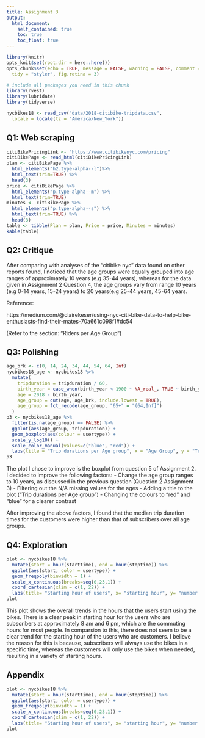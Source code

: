 ```yaml
---
title: Assignment 3
output: 
  html_document:
    self_contained: true
    toc: true
    toc_float: true
---
```


```r
library(knitr)
opts_knit$set(root.dir = here::here())
opts_chunk$set(echo = TRUE, message = FALSE, warning = FALSE, comment = "#>", 
  tidy = "styler", fig.retina = 3)
```

<!-- DO NOT edit anything above! -->

```r
# include all packages you need in this chunk
library(rvest)
library(lubridate)
library(tidyverse)
```

```r
nycbikes18 <- read_csv("data/2018-citibike-tripdata.csv",
  locale = locale(tz = "America/New_York"))
```

## Q1: Web scraping

```r
citiBikePricingLink <- "https://www.citibikenyc.com/pricing"
citiBikePage <- read_html(citiBikePricingLink)
plan <- citiBikePage %>%
  html_elements("h2.type-alpha--l")%>%
  html_text(trim=TRUE) %>%
  head(3)
price <- citiBikePage %>%
  html_elements("p.type-alpha--m") %>%
  html_text(trim=TRUE) 
minutes <- citiBikePage %>%
  html_elements("p.type-alpha--s") %>%
  html_text(trim=TRUE) %>%
  head(3)
table <- tibble(Plan = plan, Price = price, Minutes = minutes)
kable(table)

```

## Q2: Critique
After comparing with analyses of the "citibike nyc" data found on other reports found, I noticed that the age groups were equally grouped into age ranges of approximately 10 years (e.g 35-44 years), whereas for the data given in Assignment 2 Question 4, the age groups vary from range 10 years (e.g 0-14 years, 15-24 years) to 20 years(e.g 25-44 years, 45-64 years.

Reference:

https://medium.com/@clairekeser/using-nyc-citi-bike-data-to-help-bike-enthusiasts-find-their-mates-70a661c098f1#dc54

(Refer to the section: "Riders per Age Group")

## Q3: Polishing

```r
age_brk <- c(0, 14, 24, 34, 44, 54, 64, Inf)
nycbikes18_age <- nycbikes18 %>% 
  mutate(
    tripduration = tripduration / 60,
    birth_year = case_when(birth_year < 1900 ~ NA_real_, TRUE ~ birth_year),
    age = 2018 - birth_year,
    age_group = cut(age, age_brk, include.lowest = TRUE),
    age_group = fct_recode(age_group, "65+" = "(64,Inf]")
  )
p3 <- nycbikes18_age %>% 
  filter(is.na(age_group) == FALSE) %>%
  ggplot(aes(age_group, tripduration)) +
  geom_boxplot(aes(colour = usertype)) +
  scale_y_log10() +
  scale_color_manual(values=c("blue", "red")) +
  labs(title = "Trip durations per Age group", x = "Age Group", y = "Trip in minutes (on log10)")
p3
```

The plot I chose to improve is the boxplot from question 5 of Assignment 2.
I decided to improve the following factors:
  - Change the age group ranges to 10 years, as discussed in the previous question (Question 2 Assignment 3)
  - Filtering out the N/A missing values for the  ages
  - Adding a title to the plot ("Trip durations per Age group")
  - Changing the colours to "red" and "blue" for a clearer contrast

After improving the above factors, I found that the median trip duration times for the customers were higher than that of subscribers over all age groups.
  
## Q4: Exploration
```r
plot <- nycbikes18 %>%
  mutate(start = hour(starttime), end = hour(stoptime)) %>%
  ggplot(aes(start, color = usertype)) +
  geom_freqpoly(binwidth = 1) +
  scale_x_continuous(breaks=seq(0,23,1)) +
  coord_cartesian(xlim = c(1, 22)) +
  labs(title= "Starting hour of users", x= "starting hour", y= "number of users")
plot
```

This plot shows the overall trends in the hours that the users start using the bikes. There is a clear peak in starting hour for the users who are subscribers at approximately 8 am and 6 pm, which are the commuting hours for most people. In comparsion to this, there does not seem to be a clear trend for the starting hour of the users who are customers. I believe the reason for this is because, subscribers will always use the bikes in a specific time, whereas the customers will only use the bikes when needed, resulting in a variety of starting hours.

## Appendix

```r
plot <- nycbikes18 %>%
  mutate(start = hour(starttime), end = hour(stoptime)) %>%
  ggplot(aes(start, color = usertype)) +
  geom_freqpoly(binwidth = 1) +
  scale_x_continuous(breaks=seq(0,23,1)) +
  coord_cartesian(xlim = c(1, 22)) +
  labs(title= "Starting hour of users", x= "starting hour", y= "number of users")
plot

```